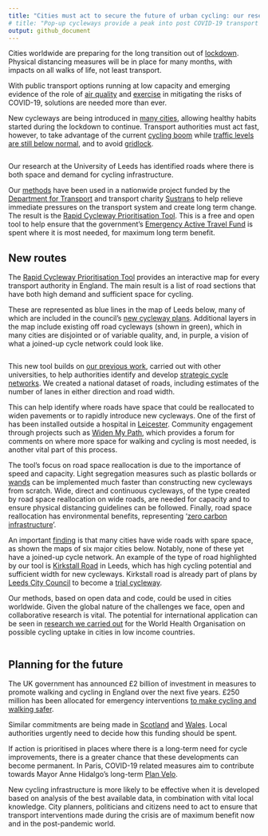 ```yaml
---
title: "Cities must act to secure the future of urban cycling: our research shows how"
# title: "Pop-up cycleways provide a peak into post COVID-19 transport futures"
output: github_document
---
```


Cities worldwide are preparing for the long transition out of [lockdown](https://www.bsg.ox.ac.uk/research/research-projects/coronavirus-government-response-tracker). Physical distancing measures will be in place for many months, with impacts on all walks of life, not least transport. 

With public transport options running at low capacity and emerging evidence of the role of [air quality](https://www.sciencedirect.com/science/article/pii/S0048969720321215) and [exercise](https://www.ncbi.nlm.nih.gov/pmc/articles/PMC7118448/) in mitigating the risks of COVID-19, solutions are needed more than ever. 

New cycleways are being introduced in [many cities](https://twitter.com/robinlovelace/status/1268834853472088066), allowing healthy habits started during the lockdown to continue. Transport authorities must act fast, however, to take advantage of the current [cycling boom](https://www.bbc.co.uk/news/business-52564351) while [traffic levels are still below normal](https://www.forbes.com/sites/carltonreid/2020/05/07/car-traffic-rise-of-11-shows-urgent-need-for-pop-ups-to-protect-cyclists-and-pedestrians/amp/), and to avoid [gridlock](https://static1.squarespace.com/static/5d30896202a18c0001b49180/t/5ee090e5635f3e0513867b40/1591775464939/Report_1+-+Congestion+ahead_+a+faster+route+is+now+available.pdf). 

<image id="341146" align="centre" caption="New cycleway on space reclaimed from motor traffic as part of the COVID-19 response in Park Lane, London." source="Transport for London." />


Our research at the University of Leeds has identified roads where there is both space and demand for cycling infrastructure. 

Our [methods](https://osf.io/7wjb6) have been used in a nationwide project funded by the [Department for Transport](https://www.gov.uk/government/organisations/department-for-transport) and transport charity [Sustrans](https://www.sustrans.org.uk/) to help relieve immediate pressures on the transport system and create long term change. The result is the [Rapid Cycleway Prioritisation Tool](https://www.cyipt.bike/rapid/). This is a free and open tool to help ensure that the government's [Emergency Active Travel Fund](https://www.gov.uk/government/publications/emergency-active-travel-fund-local-transport-authority-allocations) is spent where it is most needed, for maximum long term benefit. 

## New routes

The [Rapid Cycleway Prioritisation Tool](https://www.cyipt.bike/rapid/) provides an interactive map for every transport authority in England. The main result is a list of road sections that have both high demand and sufficient space for cycling. 

These are represented as blue lines in the map of Leeds below, many of which are included in the council's [new cycleway plans](https://news.leeds.gov.uk/news/leeds-city-council-announces-emergency-walking-and-cycling-plans-in-response-to-covid-19). Additional layers in the map include existing off road cycleways (shown in green), which in many cities are disjointed or of variable quality, and, in purple, a vision of what a joined-up cycle network could look like.

<image id="340974" align="centre" source="University of Leeds" caption="The map output of the Rapid Cycleway Prioritisation Tool for West Yorkshire, zoomed in on Leeds" />

This new tool builds on [our previous work](https://www.jtlu.org/index.php/jtlu/article/view/862), carried out with other universities, to help authorities identify and develop [strategic cycle networks](https://npct.github.io/pct-shiny/regions_www/www/static/03d_other_reports/2019-use-of-pct-report.pdf). We created a national dataset of roads, including estimates of the number of lanes in either direction and road width. 

This can help identify where roads have space that could be reallocated to widen pavements or to rapidly introduce new cycleways. One of the first of has been installed outside a hospital in [Leicester](https://www.leicestermercury.co.uk/news/leicester-news/light-lockdown-traffic-leicester-allows-4083625). Community engagement through projects such as [Widen My Path](https://www.widenmypath.com/), which provides a forum for comments on where more space for walking and cycling is most needed, is another vital part of this process.


<tc-read-more id="135248"></tc-read-more>

The tool's focus on road space reallocation is due to the importance of speed and capacity. Light segregation measures such as plastic bollards or [wands](https://www.bbc.co.uk/news/uk-england-leeds-52577554) can be implemented much faster than constructing new cycleways from scratch. Wide, direct and continuous cycleways, of the type created by road space reallocation on wide roads, are needed for capacity and to ensure physical distancing guidelines can be followed. Finally, road space reallocation has environmental benefits, representing '[zero carbon infrastructure](https://www.ice.org.uk/news-and-insight/the-infrastructure-blog/october-2019/net-zero-needs-zero-carbon-infrastructure)'.

An important [finding](https://osf.io/7wjb6) is that many cities have wide roads with spare space, as shown the maps of six major cities below. Notably, none of these yet have a joined-up cycle network. An example of the type of road highlighted by our tool is [Kirkstall Road](https://www.openstreetmap.org/way/7991370#map=15/53.8049/-1.5718) in Leeds, which has high cycling potential and sufficient width for new cycleways. Kirkstall road is already part of plans by [Leeds City Council](https://news.leeds.gov.uk/news/new-measures-to-support-social-distancing-for-people-walking-and-cycling-in-leeds) to become a [trial cycleway](https://www.transportxtra.com/publications/local-transport-today/news/65382/leeds-to-pilot-enhanced-cycling-safety-u). 

Our methods, based on open data and code, could be used in cities worldwide. Given the global nature of the challenges we face, open and collaborative research is vital. The potential for international application can be seen in [research we carried out](https://atfutures.github.io/upthat/articles/adaptation.html) for the World Health Organisation on possible cycling uptake in cities in low income countries.

<image id="341363" align="centre" source="Robin Lovelace" caption="Maps showing existing, disjointed cycleway networks (green), potential cycleway routes on wide roads according to the Rapid Cycleway Prioritisation Tool (blue) and cohesive networks (purple) in 6 major cities." zoomable="true" />



## Planning for the future

The UK government has announced £2 billion of investment in measures to promote walking and cycling in England over the next five years. £250 million has been allocated for emergency interventions [to make cycling and walking safer](https://www.gov.uk/government/speeches/transport-secretarys-statement-on-coronavirus-covid-19-9-may-2020). 

Similar commitments are being made in [Scotland](https://www.transport.gov.scot/news/10-million-to-support-pop-up-active-travel-infrastructure/) and [Wales](https://gov.wales/councils-challenged-change-wales-transport-environment-during-coronavirus-lockdown). Local authorities urgently need to decide how this funding should be spent.

<tweet url="https://twitter.com/laura_laker/status/1257660564098162689" />

If action is prioritised in places where there is a long-term need for cycle improvements, there is a greater chance that these developments can become permanent. In Paris, COVID-19 related measures aim to contribute towards Mayor Anne Hidalgo's long-term [Plan Velo](https://www.curbed.com/2020/1/15/21065343/bike-paris-cycling-anne-hidalgo).

<tc-read-more id="137909"></tc-read-more>

New cycling infrastructure is more likely to be effective when it is developed based on analysis of the best available data, in combination with vital local knowledge. City planners, politicians and citizens need to act to ensure that transport interventions made during the crisis are of maximum benefit now and in the post-pandemic world.




<!-- # Where is pop-up infrastructure most needed? -->

<!-- # Story  -->

<!-- The COVID-19 pandemic has transformed all sectors of the economy. -->
<!-- Transport patterns have been dramatically altered, with much discussion of plummeting demand for long distance travel. -->
<!-- Yet short-distance travel patterns have also changed greatly and, from a health and well-being perspective, this may be a more important shift. -->
<!-- With temporary infrastructure being put in place in dozens of cities worldwide, from [Park Lane in London](https://www.forbes.com/sites/carltonreid/2020/05/06/pop-up-cycleway-for-park-lane-as-tenfold-increase-in-cycling-predicted-for-london/#48aad0705b1e) to [Martin Luther King Jr Drive in Philadelphia](https://www.theguardian.com/world/2020/apr/11/world-cities-turn-their-streets-over-to-walkers-and-cyclists), [Auckland](https://www.roadtraffic-technology.com/news/nz-govt-extra-wide-footpaths/) to [Mexico City](https://bicitekas.org/sites/default/files/public/manuales/propuesta_ciclovias_temporales_cdmxvfinal.pdf), never has there been such a need for affordable, healthy and socially isolated transport that does not create the fumes that emerging evidence links to coronavirus susceptibility. -->
<!-- With the rush to act, there is a great need for evidence of *where* new interventions should be prioritised. -->
<!-- As with the medical science, research is needed now. -->
<!-- Methods developed to identify locations of high walking and cycling potential can help ensure that the 'pop-up' infrastructure that goes in now is effective, safe, and placed where it is most needed. -->


<!-- (this would be two to three sentences summarizing the article’s focus) -->

<!-- # Significance  -->

<!-- (why is this story interesting/relevant? Particularly to general audience, why should they care?)  --> 
<!-- Politicians of all stripes recognise the importance of acting now to prevent a surge in car use and resulting air pollution when the lockdown is gradually released. -->
<!-- Sadiq Kahn has advocated re-allocating road space for walking and cycling, and Boris Johnson has [talked](https://twitter.com/SomethingELLIS/status/1258031387334053888) of a post COVID-19 "new golden age for cycling". -->
<!-- Without evidence there is a risk that these words are not supported by effective and long-term interventions. -->
<!-- Our research into prioritising the right kind of cycling infrastructure where it is most needed can ensure that decisions made now are of maximum benefit for the coming months when physical distancing will need to continue. -->
<!-- Polls showing people do not want to 'return to normal' also suggest that the COVID-19 crisis represents an historic opportunity to readjust transport cities in favour of health. -->
<!-- If pop-up cycleways go where there is *long term need* there is a greater chance that people will demand they become permanent, as happened with the experimental cycleway in Torrington Place in London, where a 2 way road for motor vehicles has been converted into a thriving 2 way cycleway, enabling social distancing and zero emissions transport for keyworkers in central London. -->

<!-- # Key points -->

<!-- - Our analysis of data generated for the Department for Transport funded Propensity to Cycle Tool (PCT) and Cycling Infrastructure Prioritisation Toolkit (CyIPT) has already flagged dozens of roads in 10 major cities across England where a 'spare lane' could be replaced by low-cost bidirectional temporary infrastructure.  -->
<!-- - A method highlights roads based on number of lanes, cycling potential and length. -->
<!-- - Feedback from cycle campaigners coordinated by CyclingUK suggests the results for 10 cities (London, Birmingham, Manchester, Leeds, Liverpool, Newcastle, Sheffield, Cambridge, Bristol, Leicester) match intuition and can support local knowledge and community engagement in support of temporary infrastructure. -->
<!-- - Further work, which we are discussing with the Department for Transport, will develop more sophisticated methods to provide evidence that is urgently needed to support pop-up spaces in the UK and beyond. -->

<!-- CyclingUK are putting out a press release as an exclusive to national media organisations. -->
<!-- This article will provide a more detailed view to go out the following day while interest in the topic is at a peak. -->

<!-- Results for Manchester shown below, which highlights Priness Street, one of the roads where [space for active travel will be increased](https://www.manchestereveningnews.co.uk/news/greater-manchester-news/part-deansgate-close-cars-city-18178175) as part of the post COVID-19 recovery package in Greater Manchester. -->

<!-- ![](https://raw.githubusercontent.com/cyipt/popupCycleways/master/README_files/figure-gfm/manchester-1.png) -->



<!-- Other key points(anything additional that you want to make sure they consider/know about) Highlighting the website further etc and we would also mention the BBC exclusive here. I’ve never had a problem with the Conversation agreeing to hold off on publishing an article until an embargo or exclusive deadline has been met. However it would be good to make clear how the Conversation article will differ from the BBC coverage.   -->

 <!-- supporting the case for reclaiming road space for safe, socially distanced key worker travel. -->